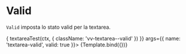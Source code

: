 

<Meta title="Components/Textarea/Props/Valid" component={VvTextarea} />

# Valid

`Valid` imposta lo stato valid per la textarea.

<Canvas>
	<Story
		name="Valid"
		play={(ctx) => {
			textareaTest(ctx, {
				className: 'vv-textarea--valid'
			})
		}}
		args={{
			name: 'textarea-valid',
			valid: true
		}}>
		{Template.bind({})}
	</Story>
</Canvas>
